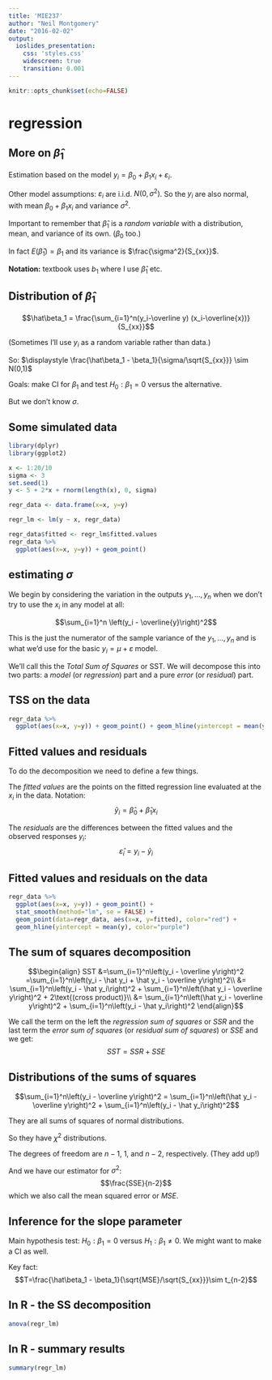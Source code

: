 ```yaml
---
title: 'MIE237'
author: "Neil Montgomery"
date: "2016-02-02"
output: 
  ioslides_presentation: 
    css: 'styles.css' 
    widescreen: true 
    transition: 0.001
---
```

\newcommand{\Var}[1]{\text{Var}\left( #1 \right)}
\newcommand{\E}[1]{E\left( #1 \right)}
\newcommand{\Sample}[1]{#1_1,\ldots,#1_n}
\newcommand{\od}[2]{\overline #1_{#2\cdot}}
\newcommand{\flist}[2]{\{#1_1, #1_2, \ldots, #1_#2\}}
\newcommand{\samp}[2]{#1_1, #1_2, \ldots, #1_#2}
\renewcommand{\bar}[1]{\overline{#1}}
\newcommand{\ve}{\varepsilon}
\newcommand{\bs}[1]{\boldsymbol{#1}}



```r
knitr::opts_chunk$set(echo=FALSE)
```

# regression

## More on $\hat\beta_1$

Estimation based on the model $y_i = \beta_0 + \beta_1 x_i + \varepsilon_i$.

Other model assumptions: $\varepsilon_i$ are i.i.d. $N(0, \sigma^2)$. So the $y_i$ are also normal, with mean $\beta_0 + \beta_1x_i$ and variance $\sigma^2$.

Important to remember that $\hat\beta_1$ is a *random variable* with a distribution, mean, and variance of its own. ($\beta_0$ too.)

In fact $\E{\hat\beta_1} = \beta_1$ and its variance is $\frac{\sigma^2}{S_{xx}}$.

**Notation:** textbook uses $b_1$ where I use $\hat\beta_1$ etc.

## Distribution of $\hat\beta_1$ { .build }

$$\hat\beta_1 = \frac{\sum_{i=1}^n(y_i-\overline y)
(x_i-\overline{x})}{S_{xx}}$$

(Sometimes I'll use $y_i$ as a random variable rather than data.)

So: $\displaystyle
\frac{\hat\beta_1 - \beta_1}{\sigma/\sqrt{S_{xx}}} \sim N(0,1)$

Goals: make CI for $\beta_1$ and test $H_0: \beta_1=0$ versus the alternative.

But we don't know $\sigma$. 

## Some simulated data

```r
library(dplyr)
library(ggplot2)

x <- 1:20/10
sigma <- 3
set.seed(1)
y <- 5 + 2*x + rnorm(length(x), 0, sigma)

regr_data <- data.frame(x=x, y=y)

regr_lm <- lm(y ~ x, regr_data)

regr_data$fitted <- regr_lm$fitted.values
regr_data %>% 
  ggplot(aes(x=x, y=y)) + geom_point()
```


## estimating $\sigma$ { .build }

We begin by considering the variation in the outputs $\Sample{y}$ when we don't try to use the $x_i$ in any model at all:

$$\sum_{i=1}^n \left(y_i - \bar{y}\right)^2$$

This is the just the numerator of the sample variance of the $\Sample{y}$ and is what we'd use for the basic $y_i = \mu + \ve$ model.

We'll call this the *Total Sum of Squares* or SST. We will decompose this into two parts: a *model* (or *regression*) part and a pure *error* (or *residual*) part.

## TSS on the data

```r
regr_data %>% 
  ggplot(aes(x=x, y=y)) + geom_point() + geom_hline(yintercept = mean(y), color="purple")
```



## Fitted values and residuals

To do the decomposition we need to define a few things.

The *fitted values* are the points on the fitted regression line evaluated at the $x_i$ in the data. Notation:
$$ \hat y_i = \hat\beta_0 + \hat\beta_1 x_i $$

The *residuals* are the differences between the fitted values and the observed responses $y_i$:
$$\hat\ve_i = y_i - \hat y_i$$

## Fitted values and residuals on the data

```r
regr_data %>% 
  ggplot(aes(x=x, y=y)) + geom_point() + 
  stat_smooth(method="lm", se = FALSE) +
  geom_point(data=regr_data, aes(x=x, y=fitted), color="red") +
  geom_hline(yintercept = mean(y), color="purple")
```


## The sum of squares decomposition

$$\begin{align}
SST &=\sum_{i=1}^n\left(y_i - \overline y\right)^2
=\sum_{i=1}^n\left(y_i - \hat y_i + \hat y_i - \overline y\right)^2\\
&=
\sum_{i=1}^n\left(y_i - \hat y_i\right)^2 + 
\sum_{i=1}^n\left(\hat y_i - \overline y\right)^2 + 2\text{(cross product)}\\
&= \sum_{i=1}^n\left(\hat y_i - \overline y\right)^2 +
\sum_{i=1}^n\left(y_i - \hat y_i\right)^2
\end{align}$$

We call the term on the left the *regression sum of squares* or $SSR$ and the last term the *error sum of squares* (or *residual sum of squares*) or $SSE$ and we get:
$$SST = SSR + SSE$$

## Distributions of the sums of squares { .build }

$$\sum_{i=1}^n\left(y_i - \overline y\right)^2 = \sum_{i=1}^n\left(\hat y_i - \overline y\right)^2 +
\sum_{i=1}^n\left(y_i - \hat y_i\right)^2$$

They are all sums of squares of normal distributions.

So they have $\chi^2$ distributions. 

The degrees of freedom are $n-1$, $1$, and $n-2$, respectively. (They add up!)

And we have our estimator for $\sigma^2$:
$$\frac{SSE}{n-2}$$
which we also call the mean squared error or $MSE$.

## Inference for the slope parameter

Main hypothesis test: $H_0:\beta_1=0$ versus $H_1:\beta_1\ne 0$. We might want to make a CI as well.

Key fact:
$$T=\frac{\hat\beta_1 - \beta_1}{\sqrt{MSE}/\sqrt{S_{xx}}}\sim t_{n-2}$$

## In R - the SS decomposition

```r
anova(regr_lm)
```

## In R - summary results

```r
summary(regr_lm)
```

